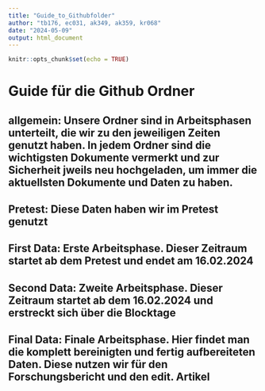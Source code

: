 ---
title: "Guide_to_Githubfolder"
author: "tb176, ec031, ak349, ak359, kr068"
date: "2024-05-09"
output: html_document
---

```{r setup, include=FALSE}
knitr::opts_chunk$set(echo = TRUE)
```

# Guide für die Github Ordner
## allgemein: Unsere Ordner sind in Arbeitsphasen unterteilt, die wir zu den jeweiligen Zeiten genutzt haben. In jedem Ordner sind die wichtigsten Dokumente vermerkt und zur Sicherheit jweils neu hochgeladen, um immer die aktuellsten Dokumente und Daten zu haben.
## Pretest: Diese Daten haben wir im Pretest genutzt
## First Data: Erste Arbeitsphase. Dieser Zeitraum startet ab dem Pretest und endet am 16.02.2024
## Second Data: Zweite Arbeitsphase. Dieser Zeitraum startet ab dem 16.02.2024 und erstreckt sich über die Blocktage
## Final Data: Finale Arbeitsphase. Hier findet man die komplett bereinigten und fertig aufbereiteten Daten. Diese nutzen wir für den Forschungsbericht und den edit. Artikel

